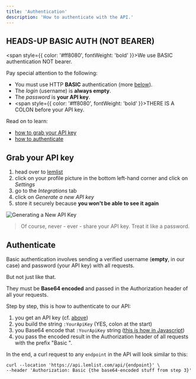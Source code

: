 ```yaml
---
title: 'Authentication'
description: 'How to authenticate with the API.'
---
```


## HEADS-UP BASIC AUTH (NOT BEARER)
<span style={{ color: '#ff8080', fontWeight: 'bold' }}>We use BASIC authentication NOT bearer.</span>

Pay special attention to the following:
- You must use HTTP **BASIC** authentication (more [below](#authenticate)).
- The *login* (username) is **always empty**.
- The *password* is **your API key**.
- <span style={{ color: '#ff8080', fontWeight: 'bold' }}>THERE IS A COLON</span> before your API key.

Read on to learn:
- [how to grab your API key](#grab-your-api-key)
- [how to authenticate](#authenticate)


## Grab your API key

1. head over to [lemlist](https://app.lemlist.com)
2. click on your profile picture in the bottom left-hand corner and click on *Settings*
3. go to the *Integrations* tab
4. click on *Generate a new API key*
5. store it securely because **you won't be able to see it again**

![Generating a New API Key](/images/getting-started/authentication/generateLemlistAPIKey.gif)

> Of course, never - ever - share your API key. Treat it like a password.


## Authenticate

Basic authentication involves sending a verified username (**empty**, in our case) and password (your API key) with all requests.

But not just like that.

They must be **Base64 encoded** and passed in the Authorization header of all your requests.

Step by step, this is how to authenticate to our API:
1. you get an API key (cf. [above](#grab-your-api-key))
2. you build the string `:YourApiKey` (YES, colon at the start)
3. you Base64 encode that `:YourApiKey` string ([this is how in Javascript](https://developer.mozilla.org/en-US/docs/Web/JavaScript/Reference/Global_Objects/Uint8Array/toBase64))
4. you pass the encoded result in the Authorization header of all requests with the prefix "Basic ".

In the end, a curl request to any `endpoint` in the API will look similar to this:
```curl
curl --location 'https://api.lemlist.com/api/{endpoint}' \
--header 'Authorization: Basic {the base64-encoded stuff from step 3}'
```

<SnippetFeedback />